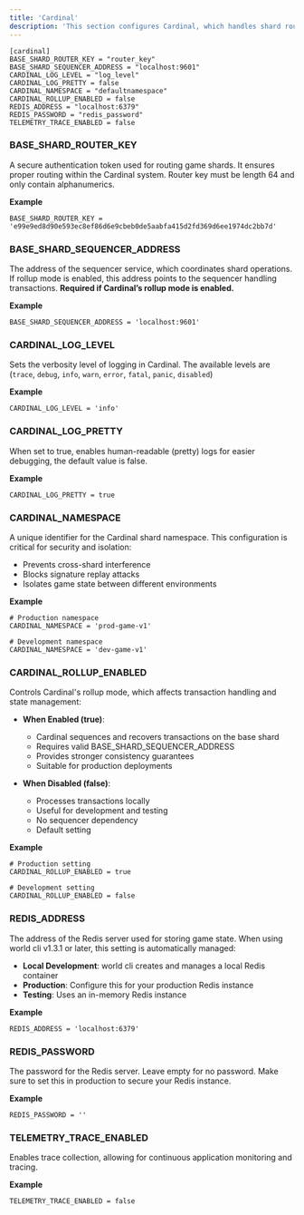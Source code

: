 ```yaml
---
title: 'Cardinal'
description: 'This section configures Cardinal, which handles shard routing, logging, and rollup modes.'
---
```


```
[cardinal]
BASE_SHARD_ROUTER_KEY = "router_key"
BASE_SHARD_SEQUENCER_ADDRESS = "localhost:9601"
CARDINAL_LOG_LEVEL = "log_level"
CARDINAL_LOG_PRETTY = false
CARDINAL_NAMESPACE = "defaultnamespace"
CARDINAL_ROLLUP_ENABLED = false
REDIS_ADDRESS = "localhost:6379"
REDIS_PASSWORD = "redis_password"
TELEMETRY_TRACE_ENABLED = false
```

### BASE_SHARD_ROUTER_KEY

A secure authentication token used for routing game shards. It ensures proper routing within the Cardinal system.
Router key must be length 64 and only contain alphanumerics.

**Example**
```
BASE_SHARD_ROUTER_KEY = 'e99e9ed8d90e593ec8ef86d6e9cbeb0de5aabfa415d2fd369d6ee1974dc2bb7d'
```

### BASE_SHARD_SEQUENCER_ADDRESS

The address of the sequencer service, which coordinates shard operations. If rollup mode is enabled, this address points to the sequencer handling transactions.
**Required if Cardinal’s rollup mode is enabled.**

**Example**
```
BASE_SHARD_SEQUENCER_ADDRESS = 'localhost:9601'
```

### CARDINAL_LOG_LEVEL

Sets the verbosity level of logging in Cardinal. The available levels are (`trace`, `debug`, `info`, `warn`, `error`, `fatal`, `panic`, `disabled`)

**Example**
```
CARDINAL_LOG_LEVEL = 'info'
```

### CARDINAL_LOG_PRETTY

When set to true, enables human-readable (pretty) logs for easier debugging, the default value is false.

**Example**
```
CARDINAL_LOG_PRETTY = true
```

### CARDINAL_NAMESPACE

A unique identifier for the Cardinal shard namespace. This configuration is critical for security and isolation:

- Prevents cross-shard interference
- Blocks signature replay attacks
- Isolates game state between different environments

**Example**
```
# Production namespace
CARDINAL_NAMESPACE = 'prod-game-v1'

# Development namespace
CARDINAL_NAMESPACE = 'dev-game-v1'
```

### CARDINAL_ROLLUP_ENABLED

Controls Cardinal's rollup mode, which affects transaction handling and state management:

- **When Enabled (true)**:
  - Cardinal sequences and recovers transactions on the base shard
  - Requires valid BASE_SHARD_SEQUENCER_ADDRESS
  - Provides stronger consistency guarantees
  - Suitable for production deployments

- **When Disabled (false)**:
  - Processes transactions locally
  - Useful for development and testing
  - No sequencer dependency
  - Default setting

**Example**
```
# Production setting
CARDINAL_ROLLUP_ENABLED = true

# Development setting
CARDINAL_ROLLUP_ENABLED = false
```

### REDIS_ADDRESS

The address of the Redis server used for storing game state. When using world cli v1.3.1 or later, this setting is automatically managed:

- **Local Development**: world cli creates and manages a local Redis container
- **Production**: Configure this for your production Redis instance
- **Testing**: Uses an in-memory Redis instance

**Example**
```
REDIS_ADDRESS = 'localhost:6379'
```

### REDIS_PASSWORD

The password for the Redis server. Leave empty for no password.
Make sure to set this in production to secure your Redis instance.

**Example**
```
REDIS_PASSWORD = ''
```

### TELEMETRY_TRACE_ENABLED

Enables trace collection, allowing for continuous application monitoring and tracing.

**Example**
```
TELEMETRY_TRACE_ENABLED = false
```
